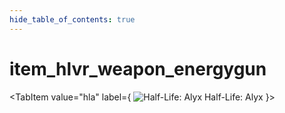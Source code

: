 ```yaml
---
hide_table_of_contents: true
---
```


<!---
!!!!!!
THIS PAGE IS AUTOGENERATED FROM GAME FGD DEFINITIONS!
DO NOT EDIT MANUALLY!
!!!!!!

In order to make edits, you can make an annotation file in /fgd_dump_overrides
-->


# item_hlvr_weapon_energygun



<Tabs queryString="game">
    
<TabItem value="hla" label={
    <span>
        <img src={hlaIcon} alt="Half-Life: Alyx" className="tab-icon" />
        Half-Life: Alyx
    </span>
    }>
    <HLAPage />
</TabItem>

</Tabs>
